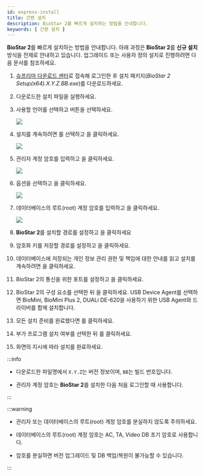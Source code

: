 ```yaml
---
id: express-install
title: 간편 설치
description: BioStar 2를 빠르게 설치하는 방법을 안내합니다.
keywords: [ 간편 설치 ]
---
```


**BioStar 2**를 빠르게 설치하는 방법을 안내합니다. 아래 과정은 **BioStar 2**를 **신규 설치** 방식을 전제로 안내하고 있습니다. 업그레이드 또는 사용자 정의 설치로 진행하려면 다음 문서를 참조하세요.

1. [슈프리마 다운로드 센터](https://download.supremainc.com/)로 접속해 로그인한 후 설치 패키지(*BioStar 2 Setup(x64).X.Y.Z.BB.exe*)를 다운로드하세요.

1. 다운로드한 설치 파일을 실행하세요.

1. 사용할 언어를 선택하고 <Cmd code='biostar2.install.ok' /> 버튼을 선택하세요.

    <Image src='/img/biostar2-install-select-language.png' />

1. 설치를 계속하려면 <Cmd code='biostar2.install.agree' />를 선택하고 <Cmd code='biostar2.install.next' />을 클릭하세요.

    <Image src='/img/biostar2-install-agree.png' />

1. 관리자 계정 암호를 입력하고 <Cmd code='biostar2.install.next' />을 클릭하세요.

    <Image src='/img/biostar2-install-input-admin-pw.png' />

1. <Cmd code='biostar2.install.expressInstall' /> 옵션을 선택하고 <Cmd code='biostar2.install.next' />을 클릭하세요.

    <Image src='/img/biostar2-install-select-quick.png' />

1. 데이터베이스의 루트(root) 계정 암호를 입력하고 <Cmd code='biostar2.install.next' />을 클릭하세요.

    <Image src='/img/biostar2-install-input-db-pw.png' />

1. **BioStar 2**를 설치할 경로를 설정하고 <Cmd code='biostar2.install.next' />을 클릭하세요

1. 암호화 키를 저장할 경로를 설정하고 <Cmd code='biostar2.install.next' />을 클릭하세요.

1. 데이터베이스에 저장되는 개인 정보 관리 권한 및 책임에 대한 안내를 읽고 설치를 계속하려면 <Cmd code='biostar2.install.next' />을 클릭하세요.

1. BioStar 2의 통신을 위한 포트를 설정하고 <Cmd code='biostar2.install.next' />을 클릭하세요.

1. BioStar 2의 구성 요소를 선택한 뒤 <Cmd code='biostar2.install.next' />을 클릭하세요. USB Device Agent를 선택하면 BioMini, BioMini Plus 2, DUALi DE-620을 사용하기 위한 USB Agent와 드라이버를 함께 설치합니다.

1. 모든 설치 준비를 완료했다면 <Cmd code='biostar2.install.btnInstall' />를 클릭하세요.

1. 부가 프로그램 설치 여부를 선택한 뒤 <Cmd code='biostar2.install.complete' />를 클릭하세요.

1. 화면의 지시에 따라 설치를 완료하세요.

:::info

* 다운로드한 파일명에서 `X.Y.Z`는 버전 정보이며, `BB`는 빌드 번호입니다.

* 관리자 계정 암호는 **BioStar 2**를 설치한 다음 처음 로그인할 때 사용합니다.

:::

:::warning

* 관리자 또는 데이터베이스의 루트(root) 계정 암호를 분실하지 않도록 주의하세요.

* 데이터베이스의 루트(root) 계정 암호는 AC, TA, Video DB 초기 암호로 사용합니다.

* 암호를 분실하면 버전 업그레이드 및 DB 백업/복원이 불가능할 수 있습니다.

:::